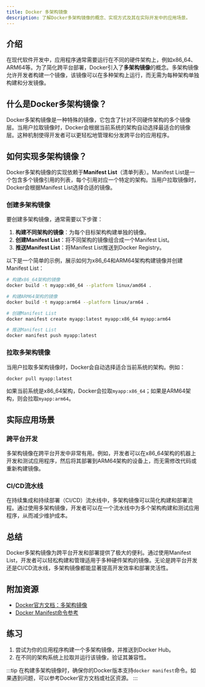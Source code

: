 ```yaml
---
title: Docker 多架构镜像
description: 了解Docker多架构镜像的概念、实现方式及其在实际开发中的应用场景。
---
```


## 介绍

在现代软件开发中，应用程序通常需要运行在不同的硬件架构上，例如x86_64、ARM64等。为了简化跨平台部署，Docker引入了**多架构镜像**的概念。多架构镜像允许开发者构建一个镜像，该镜像可以在多种架构上运行，而无需为每种架构单独构建和分发镜像。

## 什么是Docker多架构镜像？

Docker多架构镜像是一种特殊的镜像，它包含了针对不同硬件架构的多个镜像层。当用户拉取镜像时，Docker会根据当前系统的架构自动选择最适合的镜像层。这种机制使得开发者可以更轻松地管理和分发跨平台的应用程序。

## 如何实现多架构镜像？

Docker多架构镜像的实现依赖于**Manifest List**（清单列表）。Manifest List是一个包含多个镜像引用的列表，每个引用对应一个特定的架构。当用户拉取镜像时，Docker会根据Manifest List选择合适的镜像。

### 创建多架构镜像

要创建多架构镜像，通常需要以下步骤：

1. **构建不同架构的镜像**：为每个目标架构构建单独的镜像。
2. **创建Manifest List**：将不同架构的镜像组合成一个Manifest List。
3. **推送Manifest List**：将Manifest List推送到Docker Registry。

以下是一个简单的示例，展示如何为x86_64和ARM64架构构建镜像并创建Manifest List：

```bash
# 构建x86_64架构的镜像
docker build -t myapp:x86_64 --platform linux/amd64 .

# 构建ARM64架构的镜像
docker build -t myapp:arm64 --platform linux/arm64 .

# 创建Manifest List
docker manifest create myapp:latest myapp:x86_64 myapp:arm64

# 推送Manifest List
docker manifest push myapp:latest
```

### 拉取多架构镜像

当用户拉取多架构镜像时，Docker会自动选择适合当前系统的架构。例如：

```bash
docker pull myapp:latest
```

如果当前系统是x86_64架构，Docker会拉取`myapp:x86_64`；如果是ARM64架构，则会拉取`myapp:arm64`。

## 实际应用场景

### 跨平台开发

多架构镜像在跨平台开发中非常有用。例如，开发者可以在x86_64架构的机器上开发和测试应用程序，然后将其部署到ARM64架构的设备上，而无需修改代码或重新构建镜像。

### CI/CD流水线

在持续集成和持续部署（CI/CD）流水线中，多架构镜像可以简化构建和部署流程。通过使用多架构镜像，开发者可以在一个流水线中为多个架构构建和测试应用程序，从而减少维护成本。

## 总结

Docker多架构镜像为跨平台开发和部署提供了极大的便利。通过使用Manifest List，开发者可以轻松构建和管理适用于多种硬件架构的镜像。无论是跨平台开发还是CI/CD流水线，多架构镜像都能显著提高开发效率和部署灵活性。

## 附加资源

- [Docker官方文档：多架构镜像](https://docs.docker.com/build/building/multi-platform/)
- [Docker Manifest命令参考](https://docs.docker.com/engine/reference/commandline/manifest/)

## 练习

1. 尝试为你的应用程序构建一个多架构镜像，并推送到Docker Hub。
2. 在不同的架构系统上拉取并运行该镜像，验证其兼容性。

:::tip
在构建多架构镜像时，确保你的Docker版本支持`docker manifest`命令。如果遇到问题，可以参考Docker官方文档或社区资源。
:::